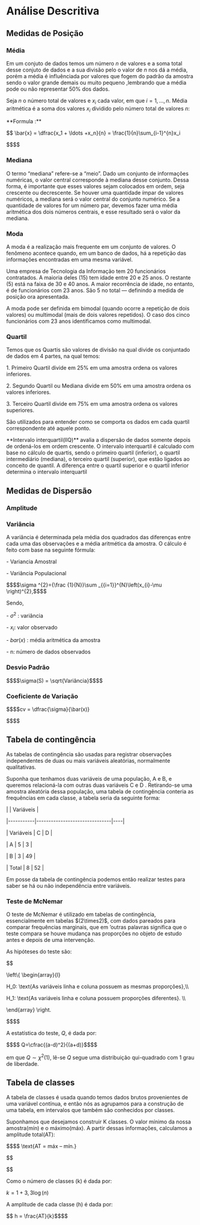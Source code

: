# Análise Descritiva {-}

## Medidas de Posição

### Média

Em um conjuto de dados temos um número $n$ de valores e a soma total desse conjuto de dados e a sua divisão pelo o valor de $n$ nos dá a média, porém a média é influênciada por valores que fogem do padrão da amostra sendo o valor grande demais ou muito pequeno ,lembrando que a média pode ou não representar $50\%$ dos dados.

Seja ${\displaystyle n}$ o número total de valores e ${\displaystyle x_{i}}$ cada valor, em que ${\displaystyle i=1,\dots ,n}$. Média aritmética é a soma dos valores ${\displaystyle x_{i}}$ dividido pelo número total de valores ${\displaystyle n}$:

\*\*Formula :\*\*

$$ \\bar{x} = \\dfrac{x_1 + \\ldots +x_n}{n} = \\frac{1}{n}\\sum\_{i-1}\^{n}x_i

\$\$\$\$

### Mediana

O termo "mediana" refere-se a "meio". Dado um conjunto de informações numéricas, o valor central corresponde à mediana desse conjunto. Dessa forma, é importante que esses valores sejam colocados em ordem, seja crescente ou decrescente. Se houver uma quantidade ímpar de valores numéricos, a mediana será o valor central do conjunto numérico. Se a quantidade de valores for um número par, devemos fazer uma média aritmética dos dois números centrais, e esse resultado será o valor da mediana.

### Moda

A moda é a realização mais frequente em um conjunto de valores. O fenômeno acontece quando, em um banco de dados, há a repetição das informações encontradas em uma mesma variável.

Uma empresa de Tecnologia da Informação tem 20 funcionários contratados. A maioria deles (15) tem idade entre 20 e 25 anos. O restante (5) está na faixa de 30 e 40 anos. A maior recorrência de idade, no entanto, é de funcionários com 23 anos. São 5 no total --- definindo a medida de posição ora apresentada.

A moda pode ser definida em bimodal (quando ocorre a repetição de dois valores) ou multimodal (mais de dois valores repetidos). O caso dos cinco funcionários com 23 anos identificamos como multimodal.

### Quartil

Temos que os Quartis são valores de divisão na qual divide os conjuntado de dados em 4 partes, na qual temos:

1\. Primeiro Quartil divide em $25\%$ em uma amostra ordena os valores inferiores.

2\. Segundo Quartil ou Mediana divide em $50\%$ em uma amostra ordena os valores inferiores.

3\. Terceiro Quartil divide em $75\%$ em uma amostra ordena os valores superiores.

São utilizados para entender como se comporta os dados em cada quartil correspondente até aquele ponto.

\*\*Intervalo interquartil(IIQ)\*\* avalia a dispersão de dados somente depois de ordená-los em ordem crescente. O intervalo interquartil é calculado com base no cálculo de quartis, sendo o primeiro quartil (inferior), o quartil intermediário (mediana), o terceiro quartil (superior), que estão ligados ao conceito de quantil. A diferença entre o quartil superior e o quartil inferior determina o intervalo interquartil

## Medidas de  Dispersão

### Amplitude

### Variância

A variância é determinada pela média dos quadrados das diferenças entre cada uma das observações e a média aritmética da amostra. O cálculo é feito com base na seguinte fórmula:

\- Variancia Amostral

\- Variância Populacional

\$\$\$\$\\sigma \^{2}={\\frac {1}{N}}\\sum \_{{i=1}}\^{N}\\left(x\_{i}-\\mu \\right)\^{2},\$\$\$\$

Sendo,

\- $\sigma^2$ : variância

\- $x_i$: valor observado

\- $bar(x)$ : média aritmética da amostra

\- n: número de dados observados

### Desvio Padrão 

\$\$\$\$\\sigma(S) = \\sqrt{Variância}\$\$\$\$

### Coeficiente de Variação

\$\$\$\$cv = \\dfrac{\\sigma}{\\bar(x)}

\$\$\$\$

## Tabela de contingência

As tabelas de contingência são usadas para registrar observações independentes de duas ou mais variáveis aleatórias, normalmente qualitativas.

Suponha que tenhamos duas variáveis de uma população, A e B, e queremos relacioná-la com outras duas variáveis C e D . Retirando-se uma amostra aleatória dessa população, uma tabela de contingência conteria as frequências em cada classe, a tabela seria da seguinte forma:

\| \| Variáveis \|

\|\-\-\-\-\-\-\-\-\-\--\|\-\-\-\-\-\-\-\-\-\-\-\-\-\-\-\-\-\-\-\-\-\-\-\-\-\-\-\-\-\--\|\-\-\--\|

\| Variáveis \| C \| D \|

\| A \| 5 \| 3 \|

\| B \| 3 \| 49 \|

\| Total \| 8 \| 52 \|

Em posse da tabela de contingência podemos então realizar testes para saber se há ou não independência entre variáveis.

### Teste de McNemar 

O teste de McNemar é utilizado em tabelas de contingência, essencialmente em tabelas \$(2\\times2)\$, com dados pareados para comparar frequências marginais, que em 'outras palavras significa que o teste compara se houve mudança nas proporções no objeto de estudo antes e depois de uma intervenção.

As hipóteses do teste são:

$$

\\left\\{ \\begin{array}{l}

H_0: \\text{As variáveis linha e coluna possuem as mesmas proporções},\\\\

H_1: \\text{As variáveis linha e coluna possuem proporções diferentes}. \\\\

\\end{array} \\right.

\$\$\$\$

A estatística do teste, $Q$, é dada por:

\$\$\$\$ Q=\\cfrac{(a-d)\^2}{(a+d)}\$\$\$\$

em que $Q \sim \chi^2(1)$, lê-se $Q$ segue uma distribuição qui-quadrado com 1 grau de liberdade.

## Tabela de classes 

A tabela de classes é usada quando temos dados brutos provenientes de uma variável contínua, e então nós as agrupamos para a construção de uma tabela, em intervalos que também são conhecidos por classes.

Suponhamos que desejamos construir K classes. O valor mínimo da nossa amostra(mín) e o máximo(máx). A partir dessas informações, calculamos a amplitude total(AT):

\$\$\$\$ \\text{AT = máx -- mín.}

$$

$$

Como o número de classes (k) é dada por:

$k = 1+3,3\log(n)$

A amplitude de cada classe (h) é dada por:

$$
h = \\frac{AT}{k}\$\$\$\$
